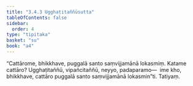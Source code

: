 ```yaml
---
title: "3.4.3 Ugghaṭitaññūsutta"
tableOfContents: false
sidebar:
  order: 4
type: "tipitaka"
basket: "su"
book: "a4"
---
```



<DynamicBreadcrumb />

<Division number="133" book="a4">

<Paragraph number="846" book="a4">
“Cattārome, bhikkhave, puggalā santo saṃvijjamānā lokasmiṃ. Katame cattāro? Ugghaṭitaññū, vipañcitaññū, neyyo, padaparamo—  ime kho, bhikkhave, cattāro puggalā santo saṃvijjamānā lokasmin”ti.

</Paragraph>
</Division>

<Paragraph number="847" type="center" book="a4">
Tatiyaṃ.
</Paragraph>